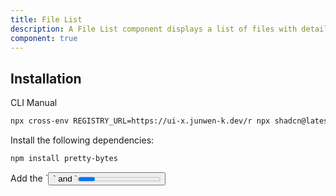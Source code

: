 ```yaml
---
title: File List
description: A File List component displays a list of files with details such as name, size, and progress.
component: true
---
```


<ComponentPreview name="file-list-demo" />

## Installation

<Tabs defaultValue="cli">

<TabsList>
  <TabsTrigger value="cli">CLI</TabsTrigger>
  <TabsTrigger value="manual">Manual</TabsTrigger>
</TabsList>
<TabsContent value="cli">

```bash
npx cross-env REGISTRY_URL=https://ui-x.junwen-k.dev/r npx shadcn@latest add file-list
```

</TabsContent>

<TabsContent value="manual">

<Steps>

<Step>Install the following dependencies:</Step>

```bash
npm install pretty-bytes
```

<Step>
  Add the `<Button />` and `<Progress />` component to your project.
</Step>

The `<FileList />` component uses the `<Button />` and `<Progress />` component. Make sure you have it installed in your project.

```bash
npm install pretty-bytes
```

<Step>Copy and paste the following code into your project.</Step>

<ComponentSource name="file-list" />

<Step>Update the import paths to match your project setup.</Step>

</Steps>

</TabsContent>

</Tabs>

## Usage

```tsx
import {
  FileList,
  FileListAction,
  FileListActions,
  FileListContent,
  FileListDescription,
  FileListDescriptionSeparator,
  FileListDescriptionText,
  FileListHeader,
  FileListIcon,
  FileListInfo,
  FileListItem,
  FileListName,
  FileListProgress,
  FileListSize,
} from "@/components/ui/file-list"
```

```tsx
<FileList>
  <FileListItem>
    <FileListHeader>
      <FileListIcon />
      <FileListInfo>
        <FileListName>avatar.png</FileListName>
        <FileListDescription>
          <FileListSize>{1000000}</FileListSize>
          <FileListDescriptionSeparator />
          <FileListDescriptionText>45%</FileListDescriptionText>
        </FileListDescription>
      </FileListInfo>
      <FileListActions>
        <FileListAction>
          <Trash2 />
          <span className="sr-only">Remove</span>
        </FileListAction>
      </FileListActions>
    </FileListHeader>
    <FileListContent>
      <FileListProgress value={40} />
    </FileListContent>
  </FileListItem>
</FileList>
```

## Examples

### Default

<ComponentPreview name="file-list-demo" />
